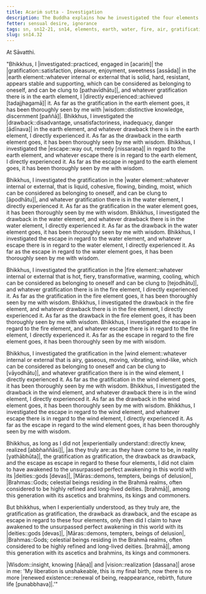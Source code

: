 ```yaml
---
title: Acariṁ sutta - Investigation
description: The Buddha explains how he investigated the four elements of earth, water, fire and air to understand the full extent of gratification, drawback, and escape in regard to each of them.
fetter: sensual desire, ignorance
tags: sn, sn12-21, sn14, elements, earth, water, fire, air, gratification, drawback, escape, investigation, practice, experience, wisdom, insight, realization, liberation
slug: sn14.32
---
```


At Sāvatthi.

"Bhikkhus, I |investigated::practiced, engaged in [acariṁ]| the |gratification::satisfaction, pleasure, enjoyment, sweetness [assāda]| in the |earth element::whatever internal or external that is solid, hard, resistant, appears stable and supporting, which can be considered as belonging to oneself, and can be clung to [pathavīdhātu]|, and whatever gratification there is in the earth element, I |directly experienced::achieved [tadajjhagamā]| it. As far as the gratification in the earth element goes, it has been thoroughly seen by me with |wisdom::distinctive knowledge, discernment [paññā]|. Bhikkhus, I investigated the |drawback::disadvantage, unsatisfactoriness, inadequacy, danger [ādīnava]| in the earth element, and whatever drawback there is in the earth element, I directly experienced it. As far as the drawback in the earth element goes, it has been thoroughly seen by me with wisdom. Bhikkhus, I investigated the |escape::way out, remedy [nissaraṇa]| in regard to the earth element, and whatever escape there is in regard to the earth element, I directly experienced it. As far as the escape in regard to the earth element goes, it has been thoroughly seen by me with wisdom.

Bhikkhus, I investigated the gratification in the |water element::whatever internal or external, that is liquid, cohesive, flowing, binding, moist, which can be considered as belonging to oneself, and can be clung to [āpodhātu]|, and whatever gratification there is in the water element, I directly experienced it. As far as the gratification in the water element goes, it has been thoroughly seen by me with wisdom. Bhikkhus, I investigated the drawback in the water element, and whatever drawback there is in the water element, I directly experienced it. As far as the drawback in the water element goes, it has been thoroughly seen by me with wisdom. Bhikkhus, I investigated the escape in regard to the water element, and whatever escape there is in regard to the water element, I directly experienced it. As far as the escape in regard to the water element goes, it has been thoroughly seen by me with wisdom.

Bhikkhus, I investigated the gratification in the |fire element::whatever internal or external that is hot, fiery, transformative, warming, cooling, which can be considered as belonging to oneself and can be clung to [tejodhātu]|, and whatever gratification there is in the fire element, I directly experienced it. As far as the gratification in the fire element goes, it has been thoroughly seen by me with wisdom. Bhikkhus, I investigated the drawback in the fire element, and whatever drawback there is in the fire element, I directly experienced it. As far as the drawback in the fire element goes, it has been thoroughly seen by me with wisdom. Bhikkhus, I investigated the escape in regard to the fire element, and whatever escape there is in regard to the fire element, I directly experienced it. As far as the escape in regard to the fire element goes, it has been thoroughly seen by me with wisdom.

Bhikkhus, I investigated the gratification in the |wind element::whatever internal or external that is airy, gaseous, moving, vibrating, wind-like, which can be considered as belonging to oneself and can be clung to [vāyodhātu]|, and whatever gratification there is in the wind element, I directly experienced it. As far as the gratification in the wind element goes, it has been thoroughly seen by me with wisdom. Bhikkhus, I investigated the drawback in the wind element, and whatever drawback there is in the wind element, I directly experienced it. As far as the drawback in the wind element goes, it has been thoroughly seen by me with wisdom. Bhikkhus, I investigated the escape in regard to the wind element, and whatever escape there is in regard to the wind element, I directly experienced it. As far as the escape in regard to the wind element goes, it has been thoroughly seen by me with wisdom.

Bhikkhus, as long as I did not |experientially understand::directly knew, realized [abbhaññāsi]|, |as they truly are::as they have come to be, in reality [yathābhūta]|, the gratification as gratification, the drawback as drawback, and the escape as escape in regard to these four elements, I did not claim to have awakened to the unsurpassed perfect awakening in this world with its |deities::gods [devas]|, |Māras::demons, tempters, beings of delusion|, |Brahmas::Gods; celestial beings residing in the Brahmā realms, often considered to be highly refined and long-lived deities. [brahmā]|, among this generation with its ascetics and brahmins, its kings and commoners.

But bhikkhus, when I experientially understood, as they truly are, the gratification as gratification, the drawback as drawback, and the escape as escape in regard to these four elements, only then did I claim to have awakened to the unsurpassed perfect awakening in this world with its |deities::gods [devas]|, |Māras::demons, tempters, beings of delusion|, |Brahmas::Gods; celestial beings residing in the Brahmā realms, often considered to be highly refined and long-lived deities. [brahmā]|, among this generation with its ascetics and brahmins, its kings and commoners.

|Wisdom::insight, knowing [ñāṇa]| and |vision::realization [dassana]| arose in me: 'My liberation is unshakeable, this is my final birth, now there is no more |renewed existence::renewal of being, reappearance, rebirth, future life [punabbhava]|.'"